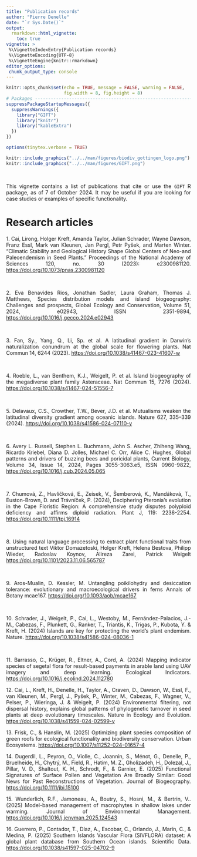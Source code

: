 ```yaml
---
title: "Publication records"
author: "Pierre Denelle"
date: "`r Sys.Date()`"
output: 
  rmarkdown::html_vignette:
    toc: true
vignette: >
 %\VignetteIndexEntry{Publication records}
 %\VignetteEncoding{UTF-8} 
 %\VignetteEngine{knitr::rmarkdown}
editor_options: 
 chunk_output_type: console
---
```


<style>
body {
text-align: justify}
</style>

```r

knitr::opts_chunk$set(echo = TRUE, message = FALSE, warning = FALSE,
                      fig.width = 8, fig.height = 8)
# Packages --------------------------------------------------------------------
suppressPackageStartupMessages({
  suppressWarnings({
    library("GIFT")
    library("knitr")
    library("kableExtra")
  })
})

options(tinytex.verbose = TRUE)
```

```r
knitr::include_graphics("../../man/figures/biodiv_gottingen_logo.png")
knitr::include_graphics("../../man/figures/GIFT.png")
```

<br>

This vignette contains a list of publications that cite or use the `GIFT` R
package, as of 7 of October 2024. It may be useful if you are looking for case
studies or examples of specific functionality.
<br>

# Research articles
1\. Cai, Lirong, Holger Kreft, Amanda Taylor, Julian Schrader, Wayne Dawson, Franz Essl, Mark van Kleunen, Jan Pergl, Petr Pyšek, and Marten Winter. “Climatic Stability and Geological History Shape Global Centers of Neo-and Paleoendemism in Seed Plants.” Proceedings of the National Academy of Sciences 120, no. 30 (2023): e2300981120.
[https://doi.org/10.1073/pnas.2300981120](https://doi.org/10.1073/pnas.2300981120)

<br>

2\. Eva Benavides Rios, Jonathan Sadler, Laura Graham, Thomas J. Matthews, Species distribution models and island biogeography: Challenges and prospects, Global Ecology and Conservation, Volume 51, 2024, e02943, ISSN 2351-9894,
[https://doi.org/10.1016/j.gecco.2024.e02943](https://doi.org/10.1016/j.gecco.2024.e02943)

<br>

3\. Fan, Sy., Yang, Q., Li, Sp. et al. A latitudinal gradient in Darwin’s naturalization conundrum at the global scale for flowering plants. Nat Commun 14, 6244 (2023). [https://doi.org/10.1038/s41467-023-41607-w](https://doi.org/10.1038/s41467-023-41607-w)

<br>

4\. Roeble, L., van Benthem, K.J., Weigelt, P. et al. Island biogeography of the megadiverse plant family Asteraceae. Nat Commun 15, 7276 (2024). [https://doi.org/10.1038/s41467-024-51556-7](https://doi.org/10.1038/s41467-024-51556-7)

<br>

5\. Delavaux, C.S., Crowther, T.W., Bever, J.D. et al. Mutualisms weaken the latitudinal diversity gradient among oceanic islands. Nature 627, 335–339 (2024). [https://doi.org/10.1038/s41586-024-07110-y](https://doi.org/10.1038/s41586-024-07110-y)

<br>

6\. Avery L. Russell, Stephen L. Buchmann, John S. Ascher, Zhiheng Wang, Ricardo Kriebel, Diana D. Jolles, Michael C. Orr, Alice C. Hughes, Global patterns and drivers of buzzing bees and poricidal plants, Current Biology, Volume 34, Issue 14, 2024, Pages 3055-3063.e5, ISSN 0960-9822, [https://doi.org/10.1016/j.cub.2024.05.065](https://doi.org/10.1016/j.cub.2024.05.065)

<br>

7\. Chumová, Z., Havlíčková, E., Zeisek, V., Šemberová, K., Mandáková, T., Euston-Brown, D. and Trávníček, P. (2024), Deciphering Pteronia's evolution in the Cape Floristic Region: A comprehensive study disputes polyploid deficiency and affirms diploid radiation. Plant J, 119: 2236-2254. [https://doi.org/10.1111/tpj.16914](https://doi.org/10.1111/tpj.16914)

<br>

8\. Using natural language processing to extract plant functional traits from unstructured text
Viktor Domazetoski, Holger Kreft, Helena Bestova, Philipp Wieder, Radoslav Koynov, Alireza Zarei, Patrick Weigelt
[https://doi.org/10.1101/2023.11.06.565787](https://doi.org/10.1101/2023.11.06.565787) 

<br>

9\. Aros-Mualin, D. Kessler, M. Untangling poikilohydry and desiccation tolerance: evolutionary and macroecological drivers in ferns Annals of Botany mcae167. [https://doi.org/10.1093/aob/mcae167](https://doi.org/10.1093/aob/mcae167) 

<br>

10\. Schrader, J., Weigelt, P., Cai, L., Westoby, M., Fernández-Palacios, J.-M., Cabezas, F., Plunkett, G., Ranker, T., Triantis, K., Trigas, P., Kubota, Y. & Kreft, H. (2024)  Islands are key for protecting the world’s plant endemism. Nature. [https://doi.org/10.1038/s41586-024-08036-1](https://doi.org/10.1038/s41586-024-08036-1) 

<br>

11\. Barrasso, C., Krüger, R., Eltner, A., Cord, A. (2024) Mapping indicator species of segetal flora for result-based payments in arable land using UAV imagery and deep learning. Ecological Indicators. [https://doi.org/10.1016/j.ecolind.2024.112780](https://doi.org/10.1016/j.ecolind.2024.112780)
<br>

12\. Cai, L., Kreft, H., Denelle, H., Taylor, A., Craven, D., Dawson, W., Essl, F., van Kleunen, M., Pergl, J., Pyšek, P., Winter, M., Cabezas, F., Wagner, V., Pelser, P., Wieringa, J. & Weigelt, P. (2024) Environmental filtering, not dispersal history, explains global patterns of phylogenetic turnover in seed plants at deep evolutionary timescales. Nature in Ecology and Evolution. [https://doi.org/10.1038/s41559-024-02599-y](https://doi.org/10.1038/s41559-024-02599-y)
<br>

13\. Frisk, C., & Hanslin, M. (2025) Optimizing plant species composition of green roofs for ecological
functionality and biodiversity conservation. Urban Ecosystems. [https://doi.org/10.1007/s11252-024-01657-4](https://doi.org/10.1007/s11252-024-01657-4)
<br>

14\. Dugerdil, L., Peyron, O., Violle, C., Joannin, S., Ménot, G., Denelle, P., Bruelheide, H., Chytrý, M., Field, R., Hatim, M. Z., Gholizadeh, H., Dolezal, J., Pillar, V. D., Shaltout, K. H., Schrodt, F., & Garnier, E. (2025) Functional Signatures of Surface Pollen and Vegetation Are Broadly Similar: Good News for Past Reconstructions of Vegetation. Journal of Biogeography. [https://doi.org/10.1111/jbi.15100](https://doi.org/10.1111/jbi.15100)
<br>

15\. Wunderlich, R.F., Jamoneau, A., Boutry, S., Hosni, M., & Bertrin, V.. (2025) Model-based management of macrophytes in shallow lakes under warming. Journal of Environmental Management. [https://doi.org/10.1016/j.jenvman.2025.124543](https://doi.org/10.1016/j.jenvman.2025.124543)
<br>

16\. Guerrero, P., Contador, T., Díaz, A., Escobar, C., Orlando, J., Marín, C., & Medina, P. (2025) Southern Islands Vascular Flora (SIVFLORA) dataset: A global plant database from Southern Ocean islands. Scientific Data. [https://doi.org/10.1038/s41597-025-04702-9](https://doi.org/10.1038/s41597-025-04702-9)
<br>
